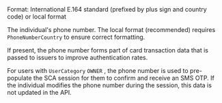 <ResponseField name="PhoneNumber" type="string">
Format: International E.164 standard (prefixed by plus sign and country code) or local format

The individual's phone number. The local format (recommended) requires `PhoneNumberCountry` to ensure correct formatting.

If present, the phone number forms part of card transaction data that is passed to issuers to improve authentication rates.

For users with `UserCategory` `OWNER` , the phone number is used to pre-populate the SCA session for them to confirm and receive an SMS OTP. If the individual modifies the phone number during the session, this data is not updated in the API.
</ResponseField>